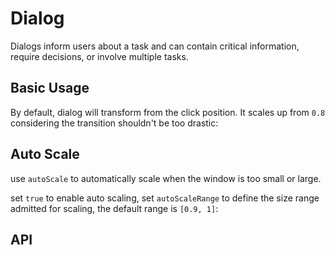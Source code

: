 
# Dialog

Dialogs inform users about a task and can contain critical information, require decisions, or involve multiple tasks.

## Basic Usage

By default, dialog will transform from the click position. It scales up from `0.8` considering the transition shouldn't be too drastic:

<Basic />

## Auto Scale

use `autoScale` to automatically scale when the window is too small or large.

set `true` to enable auto scaling, set `autoScaleRange` to define the size range admitted for scaling, the default range is `[0.9, 1]`:

<AutoScale />

## API

<API />
